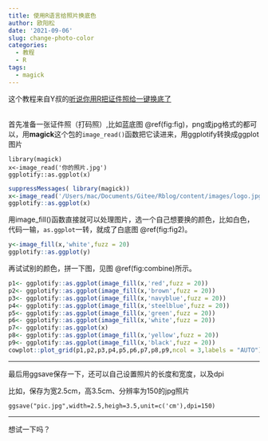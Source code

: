 ```yaml
---
title: 使用R语言给照片换底色
author: 欧阳松
date: '2021-09-06'
slug: change-photo-color
categories:
  - 教程
  - R
tags:
  - magick
---
```


这个教程来自Y叔的[听说你用R把证件照给一键换底了](https://mp.weixin.qq.com/s/ZX4iHCHeGvtfCBl5-v5GVw)

\
首先准备一张证件照（打码照）,比如蓝底图 \@ref(fig:fig)，png或jpg格式的都可以，用**magick**这个包的`image_read()`函数把它读进来，用ggplotify转换成ggplot图片

    library(magick)
    x<-image_read('你的照片.jpg')
    ggplotify::as.ggplot(x)

```r
suppressMessages( library(magick))
x<-image_read('/Users/mac/Documents/Gitee/Rblog/content/images/logo.jpg')
ggplotify::as.ggplot(x)
```

用image_fill()函数直接就可以处理图片，选一个自己想要换的颜色，比如白色，代码一输，`as.ggplot`一转，就成了白底图 \@ref(fig:fig2)。

```r
y<-image_fill(x,'white',fuzz = 20)
ggplotify::as.ggplot(y)
```

再试试别的颜色，拼一下图，见图 \@ref(fig:combine)所示。

```r
p1<- ggplotify::as.ggplot(image_fill(x,'red',fuzz = 20))
p2<- ggplotify::as.ggplot(image_fill(x,'brown',fuzz = 20))
p3<- ggplotify::as.ggplot(image_fill(x,'navyblue',fuzz = 20))
p4<- ggplotify::as.ggplot(image_fill(x,'steelblue',fuzz = 20))
p5<- ggplotify::as.ggplot(image_fill(x,'green',fuzz = 20))
p6<- ggplotify::as.ggplot(image_fill(x,'white',fuzz = 20))
p7<- ggplotify::as.ggplot(x)
p8<- ggplotify::as.ggplot(image_fill(x,'yellow',fuzz = 20))
p9<- ggplotify::as.ggplot(image_fill(x,'black',fuzz = 20))
cowplot::plot_grid(p1,p2,p3,p4,p5,p6,p7,p8,p9,ncol = 3,labels = "AUTO")
```

---

最后用ggsave保存一下，还可以自己设置照片的长度和宽度，以及dpi

比如，保存为宽2.5cm，高3.5cm、分辨率为150的jpg照片

    ggsave("pic.jpg",width=2.5,heigh=3.5,unit=c('cm'),dpi=150)

---

想试一下吗？
